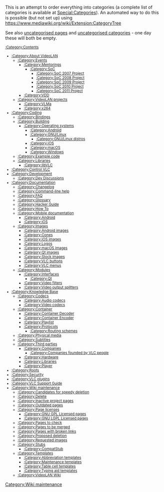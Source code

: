 This is an attempt to order everything into categories (a complete list of categories is available at [[Special:Categories]]). An automated way to do this is possible (but not set up) using https://www.mediawiki.org/wiki/Extension:CategoryTree

See also [[Special:Uncategorizedpages|uncategorised pages]] and [[Special:Uncategorizedcategories|uncategorised categories]] - one day these will both be empty.

<small>
[[:Category:Contents]]
* [[:Category:About VideoLAN]]
** [[:Category:Events]]
*** [[:Category:Mentorings]]
**** [[:Category:SoC]]
***** [[:Category:SoC 2007 Project]]
***** [[:Category:SoC 2008 Project]]
***** [[:Category:SoC 2009 Project]]
***** [[:Category:SoC 2010 Project]]
***** [[:Category:SoC 2011 Project]]
*** [[:Category:VDD]]
** [[:Category:VideoLAN projects]]
*** [[:Category:VLMa]]
*** [[:Category:x264]]
* [[:Category:Coding]]
** [[:Category:Bindings]]
** [[:Category:Building]]
*** [[:Category:Operating systems]]
**** [[:Category:Android]]
**** [[:Category:GNU/Linux]]
***** [[:Category:GNU/Linux distros]]
**** [[:Category:iOS]]
**** [[:Category:macOS]]
**** [[:Category:Windows]]
** [[:Category:Example code]]
** [[:Category:Libraries]]
*** [[:Category:libVLC]]
* [[:Category:Control VLC]]
* [[:Category:Development]]
** [[:Category:Dev Discussions]]
* [[:Category:Documentation]]
** [[:Category:Changelog]]
** [[:Category:Command-line help]]
** [[:Category:FAQ]]
** [[:Category:Glossary]]
** [[:Category:Hacker Guide]]
** [[:Category:How To]]
** [[:Category:Mobile documentation]]
*** [[:Category:Android]]
*** [[:Category:iOS]]
** [[:Category:Images]]
*** [[:Category:Android images]]
*** [[:Category:Cones]]
*** [[:Category:iOS images]]
*** [[:Category:Logos]]
*** [[:Category:macOS images]]
*** [[:Category:Qt images]]
*** [[:Category:Stock images]]
*** [[:Category:VLC buttons]]
*** [[:Category:VLC menus]]
** [[:Category:Modules]]
*** [[:Category:Interfaces]]
**** [[:Category:Qt]]
*** [[:Category:Video filters]]
*** [[:Category:Video output splitters]]
* [[:Category:Knowledge Base]]
** [[:Category:Codecs]]
*** [[:Category:Audio codecs]]
*** [[:Category:Video codecs]]
** [[:Category:Container]]
*** [[:Category:Container Decoder]]
*** [[:Category:Container Encoder]]
*** [[:Category:Playlist]]
*** [[:Category:Protocols]]
**** [[:Category:Routing schemes]]
** [[:Category:Physical media]]
** [[:Category:Subtitles]]
** [[:Category:Third parties]]
*** [[:Category:Companies]]
**** [[:Category:Companies founded by VLC people]]
*** [[:Category:Hardware]]
*** [[:Category:Libraries]]
*** [[:Category:Player]]
* [[:Category:Roots]]
* [[:Category:Security]]
* [[:Category:VLC plugins]]
* [[:Category:VLC Support Guide]]
* [[:Category:Wiki maintenance]]
** [[:Category:Candidates for speedy deletion]]
** [[:Category:Delete]]
** [[:Category:Inactive project pages]]
** [[:Category:Outdated pages]]
** [[:Category:Page licenses]]
*** [[:Category:GNU GPL Licensed pages]]
*** [[:Category:GNU LGPL Licensed pages]]
** [[:Category:Pages to check]]
** [[:Category:Pages to be merged]]
** [[:Category:Pages with broken links]]
** [[:Category:Proposed deletion]]
** [[:Category:Requested images]]
** [[:Category:Stubs]]
*** [[:Category:CompatStub]]
** [[:Category:Templates]]
*** [[:Category:Abbreviation templates]]
*** [[:Category:Maintenance templates]]
*** [[:Category:Table cell templates]]
*** [[:Category:Typing aid templates]]
** [[:Category:VideoLAN Wiki]]
</small>

[[Category:Wiki maintenance]]